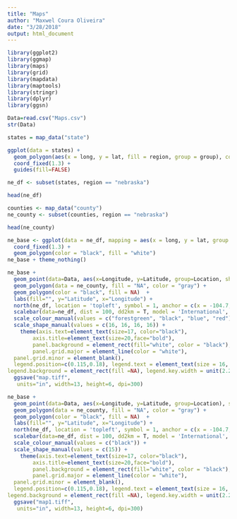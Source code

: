 ```yaml
---
title: "Maps"
author: "Maxwel Coura Oliveira"
date: "3/28/2018"
output: html_document
---
```


```r
library(ggplot2)
library(ggmap)
library(maps)
library(grid)
library(mapdata)
library(maptools)
library(stringr)
library(dplyr)
library(ggsn)
```

```r
Data=read.csv("Maps.csv")
str(Data)
```

```r
states = map_data("state")
```

```r
ggplot(data = states) +
  geom_polygon(aes(x = long, y = lat, fill = region, group = group), color = "white") + 
  coord_fixed(1.3) +
  guides(fill=FALSE)
```

```r
ne_df <- subset(states, region == "nebraska")

head(ne_df)
```

```r
counties <- map_data("county")
ne_county <- subset(counties, region == "nebraska")

head(ne_county)
```

```r
ne_base <- ggplot(data = ne_df, mapping = aes(x = long, y = lat, group = group)) + 
  coord_fixed(1.3) + 
  geom_polygon(color = "black", fill = "white")
ne_base + theme_nothing()
```




```r
ne_base + 
  geom_point(data=Data, aes(x=Longitude, y=Latitude, group=Location, shape=Location, color=Location), size=4) +
  geom_polygon(data = ne_county, fill = "NA", color = "gray") +
  geom_polygon(color = "black", fill = NA)  +
  labs(fill="", y="Latitude", x="Longitude") +
  north(ne_df, location = 'topleft', symbol = 1, anchor = c(x = -104.7, y = 43.2)) +
  scalebar(data=ne_df, dist = 100, dd2km = T, model = 'International', location = "topright") +
  scale_colour_manual(values = c("forestgreen", "black", "blue", "red")) +
  scale_shape_manual(values = c(16, 16, 16, 16)) +
    theme(axis.text=element_text(size=17, color="black"), 
        axis.title=element_text(size=20,face="bold"), 
        panel.background = element_rect(fill="white", color = "black"), 
        panel.grid.major = element_line(color = "white"), 
  panel.grid.minor = element_blank(),
  legend.position=c(0.115,0.18), legend.text = element_text(size = 16, colour = "black"), legend.key = element_rect(fill=NA), panel.border = element_rect(fill=NA,color="black", size=0.5, linetype="solid"),
legend.background = element_rect(fill =NA), legend.key.width = unit(2.2, "line"), legend.title=element_text(color="black", size=18, face="bold")) + 
  ggsave("map.tiff", 
   units="in", width=13, height=6, dpi=300)
```

```r
ne_base + 
  geom_point(data=Data, aes(x=Longitude, y=Latitude, group=Location), size=4) +
  geom_polygon(data = ne_county, fill = "NA", color = "gray") +
  geom_polygon(color = "black", fill = NA)  +
  labs(fill="", y="Latitude", x="Longitude") +
  north(ne_df, location = 'topleft', symbol = 1, anchor = c(x = -104.7, y = 43.2)) +
  scalebar(data=ne_df, dist = 100, dd2km = T, model = 'International', location = "topright") +
  scale_colour_manual(values = c("black")) +
  scale_shape_manual(values = c(15)) +
    theme(axis.text=element_text(size=17, color="black"), 
        axis.title=element_text(size=20,face="bold"), 
        panel.background = element_rect(fill="white", color = "black"), 
        panel.grid.major = element_line(color = "white"), 
  panel.grid.minor = element_blank(),
  legend.position=c(0.115,0.18), legend.text = element_text(size = 16, colour = "black"), legend.key = element_rect(fill=NA), panel.border = element_rect(fill=NA,color="black", size=0.5, linetype="solid"),
legend.background = element_rect(fill =NA), legend.key.width = unit(2.2, "line"), legend.title=element_blank()) + 
  ggsave("map1.tiff", 
   units="in", width=13, height=6, dpi=300)
```